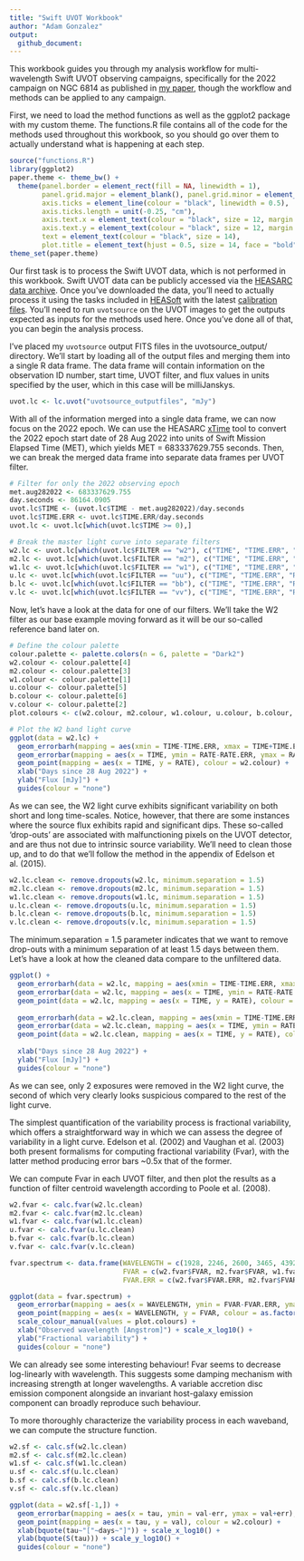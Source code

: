 ```yaml
---
title: "Swift UVOT Workbook"
author: "Adam Gonzalez"
output: 
  github_document:
---
```


This workbook guides you through my analysis workflow for multi-wavelength Swift
UVOT observing campaigns, specifically for the 2022 campaign on NGC 6814 as
published in [my paper](https://academic.oup.com/mnras/article/527/3/5569/7425644),
though the workflow and methods can be applied to any campaign.

First, we need to load the method functions as well as the ggplot2 package with
my custom theme. The functions.R file contains all of the code for the methods
used throughout this workbook, so you should go over them to actually understand
what is happening at each step.

```r
source("functions.R")
library(ggplot2)
paper.theme <- theme_bw() +
  theme(panel.border = element_rect(fill = NA, linewidth = 1),
        panel.grid.major = element_blank(), panel.grid.minor = element_blank(),
        axis.ticks = element_line(colour = "black", linewidth = 0.5),
        axis.ticks.length = unit(-0.25, "cm"),
        axis.text.x = element_text(colour = "black", size = 12, margin = (unit(c(t = 0.4, r = 0, b = 0.1, l = 0), "cm"))),
        axis.text.y = element_text(colour = "black", size = 12, margin = (unit(c(t = 0, r = 0.4, b = 0, l = 0.1), "cm")), angle = 90, hjust = 0.5),
        text = element_text(colour = "black", size = 14),
        plot.title = element_text(hjust = 0.5, size = 14, face = "bold"))
theme_set(paper.theme)
```

Our first task is to process the Swift UVOT data, which is not performed in this
workbook. Swift UVOT data can be publicly accessed via the [HEASARC data archive](https://heasarc.gsfc.nasa.gov/docs/archive.html). Once you've downloaded
the data, you'll need to actually process it using the tasks included in [HEASoft](https://heasarc.gsfc.nasa.gov/docs/software/lheasoft/) with the latest
[calibration files](https://heasarc.gsfc.nasa.gov/docs/heasarc/caldb/caldb_intro.html).
You'll need to run $\texttt{uvotsource}$ on the UVOT images to get the outputs 
expected as inputs for the methods used here. Once you've done all of that, you 
can begin the analysis process.

I've placed my $\texttt{uvotsource}$ output FITS files in the uvotsource_output/
directory. We'll start by loading all of the output files and merging them into
a single R data frame. The data frame will contain information on the observation
ID number, start time, UVOT filter, and flux values in units specified by the user,
which in this case will be milliJanskys. 

```r
uvot.lc <- lc.uvot("uvotsource_outputfiles", "mJy")
```

With all of the information merged into a single data frame, we can now focus on
the 2022 epoch. We can use the HEASARC [xTime](https://heasarc.gsfc.nasa.gov/cgi-bin/Tools/xTime/xTime.pl)
tool to convert the 2022 epoch start date of 28 Aug 2022 into units of Swift 
Mission Elapsed Time (MET), which yields MET = 683337629.755 seconds. Then, we 
can break the merged data frame into separate data frames per UVOT filter.

```r
# Filter for only the 2022 observing epoch
met.aug282022 <- 683337629.755
day.seconds <- 86164.0905
uvot.lc$TIME <- (uvot.lc$TIME - met.aug282022)/day.seconds
uvot.lc$TIME.ERR <- uvot.lc$TIME.ERR/day.seconds
uvot.lc <- uvot.lc[which(uvot.lc$TIME >= 0),]

# Break the master light curve into separate filters
w2.lc <- uvot.lc[which(uvot.lc$FILTER == "w2"), c("TIME", "TIME.ERR", "RATE", "RATE.ERR")]
m2.lc <- uvot.lc[which(uvot.lc$FILTER == "m2"), c("TIME", "TIME.ERR", "RATE", "RATE.ERR")]
w1.lc <- uvot.lc[which(uvot.lc$FILTER == "w1"), c("TIME", "TIME.ERR", "RATE", "RATE.ERR")]
u.lc <- uvot.lc[which(uvot.lc$FILTER == "uu"), c("TIME", "TIME.ERR", "RATE", "RATE.ERR")]
b.lc <- uvot.lc[which(uvot.lc$FILTER == "bb"), c("TIME", "TIME.ERR", "RATE", "RATE.ERR")]
v.lc <- uvot.lc[which(uvot.lc$FILTER == "vv"), c("TIME", "TIME.ERR", "RATE", "RATE.ERR")]
```

Now, let's have a look at the data for one of our filters. We'll take the W2
filter as our base example moving forward as it will be our so-called reference
band later on.

```r
# Define the colour palette
colour.palette <- palette.colors(n = 6, palette = "Dark2")
w2.colour <- colour.palette[4]
m2.colour <- colour.palette[3]
w1.colour <- colour.palette[1]
u.colour <- colour.palette[5]
b.colour <- colour.palette[6]
v.colour <- colour.palette[2]
plot.colours <- c(w2.colour, m2.colour, w1.colour, u.colour, b.colour, v.colour)

# Plot the W2 band light curve
ggplot(data = w2.lc) +
  geom_errorbarh(mapping = aes(xmin = TIME-TIME.ERR, xmax = TIME+TIME.ERR, y = RATE), height = 0, colour = w2.colour) +
  geom_errorbar(mapping = aes(x = TIME, ymin = RATE-RATE.ERR, ymax = RATE+RATE.ERR), width = 0, colour = w2.colour) +
  geom_point(mapping = aes(x = TIME, y = RATE), colour = w2.colour) +
  xlab("Days since 28 Aug 2022") +
  ylab("Flux [mJy]") +
  guides(colour = "none")
```

As we can see, the W2 light curve exhibits significant variability on both short
and long time-scales. Notice, however, that there are some instances where the 
source flux exhibits rapid and significant dips. These so-called 'drop-outs' are 
associated with malfunctioning pixels on the UVOT detector, and are thus not due
to intrinsic source variability. We'll need to clean those up, and to do that 
we'll follow the method in the appendix of Edelson et al. (2015).

```r
w2.lc.clean <- remove.dropouts(w2.lc, minimum.separation = 1.5)
m2.lc.clean <- remove.dropouts(m2.lc, minimum.separation = 1.5)
w1.lc.clean <- remove.dropouts(w1.lc, minimum.separation = 1.5)
u.lc.clean <- remove.dropouts(u.lc, minimum.separation = 1.5)
b.lc.clean <- remove.dropouts(b.lc, minimum.separation = 1.5)
v.lc.clean <- remove.dropouts(v.lc, minimum.separation = 1.5)
```

The minimum.separation = 1.5 parameter indicates that we want to remove drop-outs
with a minimum separation of at least 1.5 days between them. Let's have a look at
how the cleaned data compare to the unfiltered data.

```r
ggplot() +
  geom_errorbarh(data = w2.lc, mapping = aes(xmin = TIME-TIME.ERR, xmax = TIME+TIME.ERR, y = RATE), height = 0, colour = 'grey') +
  geom_errorbar(data = w2.lc, mapping = aes(x = TIME, ymin = RATE-RATE.ERR, ymax = RATE+RATE.ERR), width = 0, colour = 'grey') +
  geom_point(data = w2.lc, mapping = aes(x = TIME, y = RATE), colour = 'grey') +
  
  geom_errorbarh(data = w2.lc.clean, mapping = aes(xmin = TIME-TIME.ERR, xmax = TIME+TIME.ERR, y = RATE), height = 0, colour = w2.colour) +
  geom_errorbar(data = w2.lc.clean, mapping = aes(x = TIME, ymin = RATE-RATE.ERR, ymax = RATE+RATE.ERR), width = 0, colour = w2.colour) +
  geom_point(data = w2.lc.clean, mapping = aes(x = TIME, y = RATE), colour = w2.colour) +
  
  xlab("Days since 28 Aug 2022") +
  ylab("Flux [mJy]") +
  guides(colour = "none")
```

As we can see, only 2 exposures were removed in the W2 light curve, the second
of which very clearly looks suspicious compared to the rest of the light curve.

The simplest quantification of the variability process is fractional variability, 
which offers a straightforward way in which we can assess the degree of variability
in a light curve. Edelson et al. (2002) and Vaughan et al. (2003) both present 
formalisms for computing fractional variability (Fvar), with the latter method 
producing error bars ~0.5x that of the former.

We can compute Fvar in each UVOT filter, and then plot the results as a function
of filter centroid wavelength according to Poole et al. (2008). 

```r
w2.fvar <- calc.fvar(w2.lc.clean)
m2.fvar <- calc.fvar(m2.lc.clean)
w1.fvar <- calc.fvar(w1.lc.clean)
u.fvar <- calc.fvar(u.lc.clean)
b.fvar <- calc.fvar(b.lc.clean)
v.fvar <- calc.fvar(v.lc.clean)

fvar.spectrum <- data.frame(WAVELENGTH = c(1928, 2246, 2600, 3465, 4392, 5468),
                            FVAR = c(w2.fvar$FVAR, m2.fvar$FVAR, w1.fvar$FVAR, u.fvar$FVAR, b.fvar$FVAR, v.fvar$FVAR),
                            FVAR.ERR = c(w2.fvar$FVAR.ERR, m2.fvar$FVAR.ERR, w1.fvar$FVAR.ERR, u.fvar$FVAR.ERR, b.fvar$FVAR.ERR, v.fvar$FVAR.ERR))

ggplot(data = fvar.spectrum) +
  geom_errorbar(mapping = aes(x = WAVELENGTH, ymin = FVAR-FVAR.ERR, ymax = FVAR+FVAR.ERR, colour = as.factor(WAVELENGTH)), width = 0) +
  geom_point(mapping = aes(x = WAVELENGTH, y = FVAR, colour = as.factor(WAVELENGTH))) +
  scale_colour_manual(values = plot.colours) +
  xlab("Observed wavelength [Angstrom]") + scale_x_log10() +
  ylab("Fractional variability") +
  guides(colour = "none")
```

We can already see some interesting behaviour! Fvar seems to decrease log-linearly
with wavelength. This suggests some damping mechanism with increasing strength at
longer wavelengths. A variable accretion disc emission component alongside an 
invariant host-galaxy emission component can broadly reproduce such behaviour.

To more thoroughly characterize the variability process in each waveband, we can
compute the structure function. 

```r
w2.sf <- calc.sf(w2.lc.clean)
m2.sf <- calc.sf(m2.lc.clean)
w1.sf <- calc.sf(w1.lc.clean)
u.sf <- calc.sf(u.lc.clean)
b.sf <- calc.sf(b.lc.clean)
v.sf <- calc.sf(v.lc.clean)

ggplot(data = w2.sf[-1,]) +
  geom_errorbar(mapping = aes(x = tau, ymin = val-err, ymax = val+err), width = 0, colour = w2.colour) +
  geom_point(mapping = aes(x = tau, y = val), colour = w2.colour) +
  xlab(bquote(tau~"["~days~"]")) + scale_x_log10() +
  ylab(bquote(S(tau))) + scale_y_log10() +
  guides(colour = "none")
```
